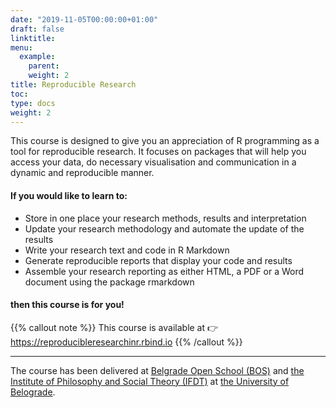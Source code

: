 ```yaml
---
date: "2019-11-05T00:00:00+01:00"
draft: false
linktitle: 
menu:
  example:
    parent: 
    weight: 2 
title: Reproducible Research
toc: 
type: docs
weight: 2
---
```


This course is designed to give you an appreciation of R programming as a tool for reproducible research. It focuses on packages that will help you access your data, do necessary visualisation and communication in a dynamic and reproducible manner.

#### If you would like to learn to:

- Store in one place your research methods, results and interpretation
- Update your research methodology and automate the update of the results
- Write your research text and code in R Markdown
- Generate reproducible reports that display your code and results
- Assemble your research reporting as either HTML, a PDF or a Word document using the package rmarkdown

#### then this course is for you!

{{% callout note %}}
This course is available at 👉 <https://reproducibleresearchinr.rbind.io>
{{% /callout %}}

---

The course has been delivered at [Belgrade Open School (BOS)](http://www.bos.rs/en/) and [the Institute of Philosophy and Social Theory (IFDT)](https://ifdt.bg.ac.rs) at [the University of Belograde](https://www.bg.ac.rs/en/).



